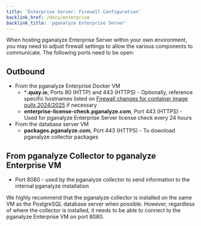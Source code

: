 ```yaml
---
title: 'Enterprise Server: Firewall Configuration'
backlink_href: /docs/enterprise
backlink_title: 'pganalyze Enterprise Server'
---
```


When hosting pganalyze Enterprise Server within your own environment, you may need to adjust firewall settings to allow the various components to communicate. The following
ports need to be open:

## Outbound
* From the pganalyze Enterprise Docker VM
  * ***.quay.io**, Ports 80 (HTTP) and 443 (HTTPS) - Optionally, reference specific hostnames listed on [Firewall changes for container image pulls 2024/2025](https://access.redhat.com/articles/7084334) if necessary
  * **enterprise-license-check.pganalyze.com**, Port 443 (HTTPS) - Used for pganalyze Enterprise Server license check every 24 hours
* From the database server VM
  * **packages.pganalyze.com**, Port 443 (HTTPS) - To download pganalyze collector packages

## From pganalyze Collector to pganalyze Enterprise VM
* Port 8080 - used by the pganalyze collector to send information to the internal pganalyze installation

We highly recommend that the pganalyze collector is installed on the same VM as the PostgreSQL database server when possible. However, regardless of where the collector is installed, it 
needs to be able to connect to the pganalyze Enterprise VM on port 8080.